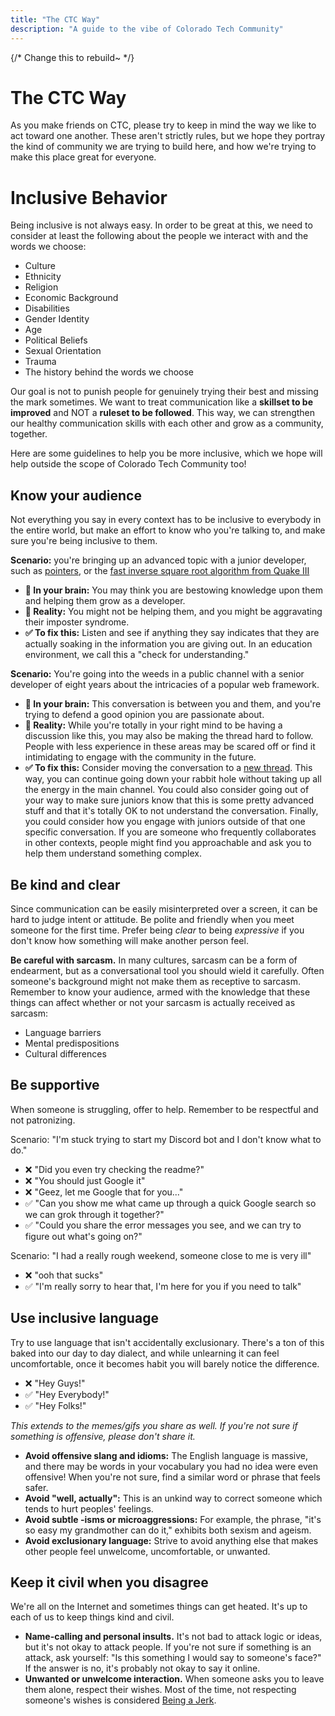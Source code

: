 ```yaml
---
title: "The CTC Way"
description: "A guide to the vibe of Colorado Tech Community"
---
```


{/* Change this to rebuild~ */}

# The CTC Way

As you make friends on CTC, please try to keep in mind the way we like to act toward one another. These aren't strictly rules, but we hope they portray the kind of community we are trying to build here, and how we're trying to make this place great for everyone.

# Inclusive Behavior

Being inclusive is not always easy. In order to be great at this, we need to consider at least the following about the people we interact with and the words we choose:

- Culture
- Ethnicity
- Religion
- Economic Background
- Disabilities
- Gender Identity
- Age
- Political Beliefs
- Sexual Orientation
- Trauma
- The history behind the words we choose

Our goal is not to punish people for genuinely trying their best and missing the mark sometimes. We want to treat communication like a **skillset to be improved** and NOT a **ruleset to be followed**. This way, we can strengthen our healthy communication skills with each other and grow as a community, together.

Here are some guidelines to help you be more inclusive, which we hope will help outside the scope of Colorado Tech Community too!

## Know your audience

Not everything you say in every context has to be inclusive to everybody in the entire world, but make an effort to know who you're talking to, and make sure you're being inclusive to them.

**Scenario:** you're bringing up an advanced topic with a junior developer, such as [pointers](<https://en.wikipedia.org/wiki/Pointer_(computer_programming)>), or the [fast inverse square root algorithm from Quake III](https://en.wikipedia.org/wiki/Fast_inverse_square_root)

- **🧠 In your brain:** You may think you are bestowing knowledge upon them and helping them grow as a developer.
- **🥺 Reality:** You might not be helping them, and you might be aggravating their imposter syndrome.
- **✅ To fix this:** Listen and see if anything they say indicates that they are actually soaking in the information you are giving out. In an education environment, we call this a "check for understanding."

**Scenario:** You're going into the weeds in a public channel with a senior developer of eight years about the intricacies of a popular web framework.

- **🧠 In your brain:** This conversation is between you and them, and you're trying to defend a good opinion you are passionate about.
- **🥺 Reality:** While you're totally in your right mind to be having a discussion like this, you may also be making the thread hard to follow. People with less experience in these areas may be scared off or find it intimidating to engage with the community in the future.
- **✅ To fix this:** Consider moving the conversation to a [new thread](https://support.discord.com/hc/en-us/articles/4403205878423-Threads-FAQ). This way, you can continue going down your rabbit hole without taking up all the energy in the main channel. You could also consider going out of your way to make sure juniors know that this is some pretty advanced stuff and that it's totally OK to not understand the conversation. Finally, you could consider how you engage with juniors outside of that one specific conversation. If you are someone who frequently collaborates in other contexts, people might find you approachable and ask you to help them understand something complex.

## Be kind and clear

Since communication can be easily misinterpreted over a screen, it can be hard to judge intent or attitude. Be polite and friendly when you meet someone for the first time. Prefer being _clear_ to being _expressive_ if you don't know how something will make another person feel.

**Be careful with sarcasm.** In many cultures, sarcasm can be a form of endearment, but as a conversational tool you should wield it carefully. Often someone's background might not make them as receptive to sarcasm. Remember to know your audience, armed with the knowledge that these things can affect whether or not your sarcasm is actually received as sarcasm:

- Language barriers
- Mental predispositions
- Cultural differences

## Be supportive

When someone is struggling, offer to help. Remember to be respectful and not patronizing.

Scenario: "I'm stuck trying to start my Discord bot and I don't know what to do."

- ❌ "Did you even try checking the readme?"
- ❌ "You should just Google it"
- ❌ "Geez, let me Google that for you..."
- ✅ "Can you show me what came up through a quick Google search so we can grok through it together?"
- ✅ "Could you share the error messages you see, and we can try to figure out what's going on?"

Scenario: "I had a really rough weekend, someone close to me is very ill"

- ❌ "ooh that sucks"
- ✅ "I'm really sorry to hear that, I'm here for you if you need to talk"

## Use inclusive language

Try to use language that isn't accidentally exclusionary. There's a ton of this baked into our day to day dialect, and while unlearning it can feel uncomfortable, once it becomes habit you will barely notice the difference.

- ❌ "Hey Guys!"
- ✅ "Hey Everybody!"
- ✅ "Hey Folks!"

_This extends to the memes/gifs you share as well. If you're not sure if something is offensive, please don't share it._

- **Avoid offensive slang and idioms:** The English language is massive, and there may be words in your vocabulary you had no idea were even offensive! When you're not sure, find a similar word or phrase that feels safer.
- **Avoid "well, actually":** This is an unkind way to correct someone which tends to hurt peoples' feelings.
- **Avoid subtle -isms or microaggressions:** For example, the phrase, "it's so easy my grandmother can do it," exhibits both sexism and ageism.
- **Avoid exclusionary language:** Strive to avoid anything else that makes other people feel unwelcome, uncomfortable, or unwanted.

## Keep it civil when you disagree

We're all on the Internet and sometimes things can get heated. It's up to each of us to keep things kind and civil.

- **Name-calling and personal insults.** It's not bad to attack logic or ideas, but it's not okay to attack people. If you're not sure if something is an attack, ask yourself: "Is this something I would say to someone's face?" If the answer is no, it's probably not okay to say it online.
- **Unwanted or unwelcome interaction.** When someone asks you to leave them alone, respect their wishes. Most of the time, not respecting someone's wishes is considered [Being a Jerk](/code-of-conduct#3-respect-other-people--dont-be-a-jerk).
